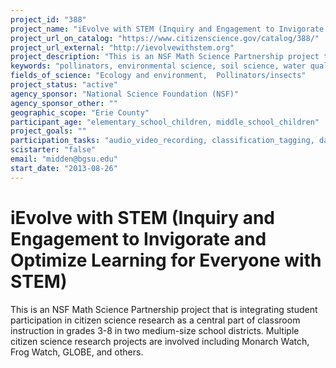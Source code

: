 ```yaml
---
project_id: "388"
project_name: "iEvolve with STEM (Inquiry and Engagement to Invigorate and Optimize Learning for Everyone with STEM)"
project_url_on_catalog: "https://www.citizenscience.gov/catalog/388/"
project_url_external: "http://ievolvewithstem.org"
project_description: "This is an NSF Math Science Partnership project that is integrating student participation in citizen science research as a central part of classroom instruction in grades 3-8 in two medium-size school districts. Multiple citizen science research projects are involved including Monarch Watch, Frog Watch, GLOBE, and others."
keywords: "pollinators, environmental science, soil science, water quality, aquatic ecology, amphbian ecology"
fields_of_science: "Ecology and environment,  Pollinators/insects"
project_status: "active"
agency_sponsor: "National Science Foundation (NSF)"
agency_sponsor_other: ""
geographic_scope: "Erie County"
participant_age: "elementary_school_children, middle_school_children"
project_goals: ""
participation_tasks: "audio_video_recording, classification_tagging, data_analysis, data_entry, identification, measurement,  observation, photography, sample_analysis, site_selection_description, specimen_sample_collection"
scistarter: "false"
email: "midden@bgsu.edu"
start_date: "2013-08-26"
---
```


# iEvolve with STEM (Inquiry and Engagement to Invigorate and Optimize Learning for Everyone with STEM)

This is an NSF Math Science Partnership project that is integrating student participation in citizen science research as a central part of classroom instruction in grades 3-8 in two medium-size school districts. Multiple citizen science research projects are involved including Monarch Watch, Frog Watch, GLOBE, and others.
